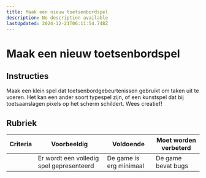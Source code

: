 ```yaml
---
title: Maak een nieuw toetsenbordspel
description: No description available
lastUpdated: 2024-12-21T06:11:54.748Z
---
```


# Maak een nieuw toetsenbordspel

## Instructies

Maak een klein spel dat toetsenbordgebeurtenissen gebruikt om taken uit te voeren. Het kan een ander soort typespel zijn, of een kunstspel dat bij toetsaanslagen pixels op het scherm schildert. Wees creatief!

## Rubriek

| Criteria | Voorbeeldig                | Voldoende                 | Moet worden verbeterd |
| -------- | ------------------------ | ------------------------ | ----------------- |
|          | Er wordt een volledig spel gepresenteerd | De game is erg minimaal | De game bevat bugs |

